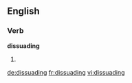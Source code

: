 ==English==

===Verb===
'''dissuading'''

# {{present participle of|dissuade}}

[[de:dissuading]]
[[fr:dissuading]]
[[vi:dissuading]]